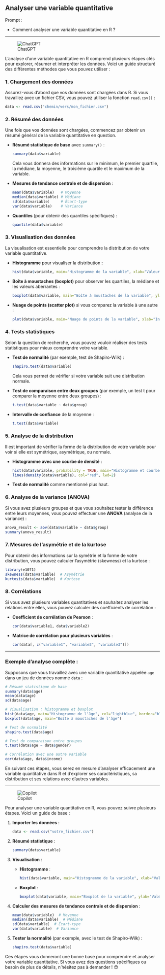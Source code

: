 ## Analyser une variable quantitative

::: {.callout-note appearance="simple"}
Prompt : 

* Comment analyser une variable quantitative en R ?


:::

----

![ChatGPT](../img/ChatGPT.PNG)

L'analyse d'une variable quantitative en R comprend plusieurs étapes clés pour explorer, résumer et interpréter les données. Voici un guide structuré des différentes méthodes que vous pouvez utiliser :

### 1. **Chargement des données**
Assurez-vous d'abord que vos données sont chargées dans R. Si vous travaillez avec un fichier CSV, vous pouvez utiliser la fonction `read.csv()` :

```R
data <- read.csv("chemin/vers/mon_fichier.csv")
```

### 2. **Résumé des données**
Une fois que vos données sont chargées, commencez par obtenir un résumé général de la variable quantitative en question.

- **Résumé statistique de base** avec `summary()` :
  ```R
  summary(data$variable)
  ```
  Cela vous donnera des informations sur le minimum, le premier quartile, la médiane, la moyenne, le troisième quartile et le maximum de la variable.

- **Mesures de tendance centrale et de dispersion** :
  ```R
  mean(data$variable)   # Moyenne
  median(data$variable) # Médiane
  sd(data$variable)     # Écart-type
  var(data$variable)    # Variance
  ```

- **Quantiles** (pour obtenir des quantiles spécifiques) :
  ```R
  quantile(data$variable)
  ```

### 3. **Visualisation des données**
La visualisation est essentielle pour comprendre la distribution de votre variable quantitative.

- **Histogramme** pour visualiser la distribution :
  ```R
  hist(data$variable, main="Histogramme de la variable", xlab="Valeur", col="lightblue", border="black")
  ```

- **Boîte à moustaches (boxplot)** pour observer les quartiles, la médiane et les valeurs aberrantes :
  ```R
  boxplot(data$variable, main="Boîte à moustaches de la variable", ylab="Valeur")
  ```

- **Nuage de points (scatter plot)** si vous comparez la variable à une autre :
  ```R
  plot(data$variable, main="Nuage de points de la variable", xlab="Index", ylab="Valeur")
  ```

### 4. **Tests statistiques**
Selon la question de recherche, vous pouvez vouloir réaliser des tests statistiques pour mieux comprendre votre variable.

- **Test de normalité** (par exemple, test de Shapiro-Wilk) :
  ```R
  shapiro.test(data$variable)
  ```
  Cela vous permet de vérifier si votre variable suit une distribution normale.

- **Test de comparaison entre deux groupes** (par exemple, un test t pour comparer la moyenne entre deux groupes) :
  ```R
  t.test(data$variable ~ data$group)
  ```

- **Intervalle de confiance** de la moyenne :
  ```R
  t.test(data$variable)
  ```

### 5. **Analyse de la distribution**
Il est important de vérifier la forme de la distribution de votre variable pour voir si elle est symétrique, asymétrique, ou normale.

- **Histogramme avec une courbe de densité** :
  ```R
  hist(data$variable, probability = TRUE, main="Histogramme et courbe de densité", col="lightblue")
  lines(density(data$variable), col="red", lwd=2)
  ```

- **Test de normalité** comme mentionné plus haut.

### 6. **Analyse de la variance (ANOVA)**
Si vous avez plusieurs groupes et que vous souhaitez tester la différence entre leurs moyennes, vous pouvez effectuer une **ANOVA** (analyse de la variance) :

```R
anova_result <- aov(data$variable ~ data$group)
summary(anova_result)
```

### 7. **Mesures de l'asymétrie et de la kurtose**
Pour obtenir des informations sur la symétrie et la forme de votre distribution, vous pouvez calculer l'asymétrie (skewness) et la kurtose :

```R
library(e1071)
skewness(data$variable)  # Asymétrie
kurtosis(data$variable)  # Kurtose
```

### 8. **Corrélations**
Si vous avez plusieurs variables quantitatives et souhaitez analyser les relations entre elles, vous pouvez calculer des coefficients de corrélation :

- **Coefficient de corrélation de Pearson** :
  ```R
  cor(data$variable1, data$variable2)
  ```

- **Matrice de corrélation pour plusieurs variables** :
  ```R
  cor(data[, c("variable1", "variable2", "variable3")])
  ```

---

### Exemple d'analyse complète :

Supposons que vous travaillez avec une variable quantitative appelée `age` dans un jeu de données nommé `data` :

```R
# Résumé statistique de base
summary(data$age)
mean(data$age)
sd(data$age)

# Visualisation : histogramme et boxplot
hist(data$age, main="Histogramme de l'âge", col="lightblue", border="black")
boxplot(data$age, main="Boîte à moustaches de l'âge")

# Test de normalité
shapiro.test(data$age)

# Test de comparaison entre groupes
t.test(data$age ~ data$gender)

# Corrélation avec une autre variable
cor(data$age, data$income)
```

En suivant ces étapes, vous serez en mesure d'analyser efficacement une variable quantitative dans R et d'explorer ses caractéristiques, sa distribution et ses relations avec d'autres variables.

----

![Copilot](../img/copilot.PNG)

Pour analyser une variable quantitative en R, vous pouvez suivre plusieurs étapes. Voici un guide de base :

1. **Importer les données** :
   ```R
   data <- read.csv("votre_fichier.csv")
   ```

2. **Résumé statistique** :
   ```R
   summary(data$variable)
   ```

3. **Visualisation** :
   - **Histogramme** :
     ```R
     hist(data$variable, main="Histogramme de la variable", xlab="Valeurs", ylab="Fréquence")
     ```
   - **Boxplot** :
     ```R
     boxplot(data$variable, main="Boxplot de la variable", ylab="Valeurs")
     ```

4. **Calculer des mesures de tendance centrale et de dispersion** :
   ```R
   mean(data$variable)  # Moyenne
   median(data$variable)  # Médiane
   sd(data$variable)  # Écart-type
   var(data$variable)  # Variance
   ```

5. **Tester la normalité** (par exemple, avec le test de Shapiro-Wilk) :
   ```R
   shapiro.test(data$variable)
   ```

Ces étapes vous donneront une bonne base pour comprendre et analyser votre variable quantitative. Si vous avez des questions spécifiques ou besoin de plus de détails, n'hésitez pas à demander ! 😊